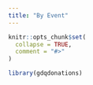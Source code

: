 ```yaml
---
title: "By Event"
---
```


```r
knitr::opts_chunk$set(
  collapse = TRUE,
  comment = "#>"
)
```

```r
library(gdqdonations)
```
